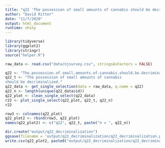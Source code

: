 ```yaml
---
title: "q22 'The possession of small amounts of cannabis should be decriminalized.' "
author: "David Ritter"
date: "11/7/2020"
output: html_document
runtime: shiny
---
```



```r
library(tidyverse)
library(ggplot2)
library(stringr)
source("helper.R")
```

```r
raw_data <- read.csv("data/njsurvey.csv", stringsAsFactors = FALSE)
```

```r
q22 <- "The.possession.of.small.amounts.of.cannabis.should.be.decriminalized."
q22_t <- "The possession of small amounts of cannabis
should be decriminalized."
q22_data <- get_single_selection(data = raw_data, q.name = q22)
q22_n <- length(unique(q22_data$id))
q22_plot <- clean_single_select(q22_data)
r22 <- plot_single_select(q22_plot, q22_t, q22_n)
r22
```

```r
row3 <- colnames(q22_plot)
q22_plot2 <- rbind(row3, q22_plot)
names(q22_plot2) <- c("q22", q22_t, paste("n = ", q22_n))
```

```r
dir.create("output/q22_decriminalization")
ggsave(filename = 'output/q22_decriminalization/q22_decriminalization.png', plot = r22, device = 'png')
write.csv(q22_plot2, paste0("output/q22_decriminalization/q22_decriminalization_", q22_n,".csv"), row.names=F)
```
